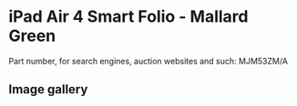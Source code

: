 
# iPad Air 4 Smart Folio - Mallard Green

Part number, for search engines, auction websites and such: MJM53ZM/A

## Image gallery

<div style={{ width: "768px" }}>
  <GalleryComponent
    images={[
      {
        original: "/everysource/MJM53.png",
        thumbnail: "/everypreview/MJM53.png",
      }
    ]}
  />
</div>